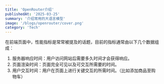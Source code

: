 ```yaml
---
title: 'OpenRouter介绍'
publishedAt: '2025-03-25'
summary: '介绍常用的大语言模型'
image: '/blogs/openrouter/cover.png'
category: 'Tech'
---
```


在前端页面中，性能指标是常常被提及的话题，目前的指标通常由以下几个数据组成：

1. 服务器响应时间：用户访问网站后需要多久时间才会获得响应。
2. 页面渲染时间：页面完全可见以及可交互所需要的时间。
3. 用户交互时间：用户在页面上进行关键交互的所需时间。（比如添加商品至购物车）

